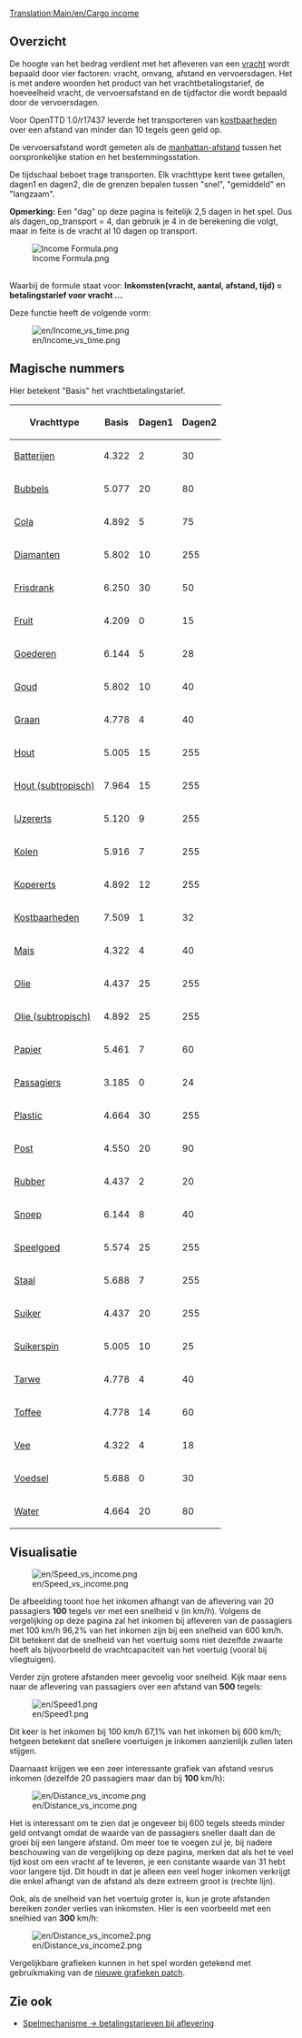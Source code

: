 [[Translation:Main/en/Cargo income]]
==Overzicht==

De hoogte van het bedrag verdient met het afleveren van een [[Main/nl/Vracht|vracht]] wordt bepaald door vier factoren: vracht, omvang, afstand en vervoersdagen. Het is met andere woorden het product van het vrachtbetalingstarief, de hoeveelheid vracht, de vervoersafstand en de tijdfactor die wordt bepaald door de vervoersdagen.

Voor OpenTTD 1.0/r17437 leverde het transporteren van [[Main/nl/Kostbaarheden|kostbaarheden]] over een afstand van minder dan 10 tegels geen geld op.

De vervoersafstand wordt gemeten als de [http://nl.wikipedia.org/wiki/Manhattan-metriek manhattan-afstand] tussen het oorspronkelijke station en het bestemmingsstation.

De tijdschaal beboet trage transporten. Elk vrachttype kent twee getallen, dagen1 en dagen2, die de grenzen bepalen tussen "snel", "gemiddeld" en "langzaam".

'''Opmerking:''' Een "dag" op deze pagina is feitelijk 2,5 dagen in het spel. Dus als dagen_op_transport = 4, dan gebruik je 4 in de berekening die volgt, maar in feite is de vracht al 10 dagen op transport.

<!--
<math>
I(c,a,d,t)=c_\mathrm{Basis} \cdot a \cdot d \cdot \max\left(31,
\begin{cases}
255 & t \le c_\mathrm{Dagen1} \\
255 - (t-c_\mathrm{Dagen1}) & c_\mathrm{Dagen1} < t \le c_\mathrm{Dagen1} + c_\mathrm{Dagen2} \\
255 - 2(t-c_\mathrm{Dagen1}) + c_\mathrm{Dagen2} & t > c_\mathrm{Dagen1} + c_\mathrm{Dagen2} 
\end{cases}\right)\cdot\frac{1}{2^{21}}
</math>
-->

[[File:en/Income Formula.png|Income Formula.png]]

<br>Waarbij de formule staat voor: '''Inkomsten(vracht, aantal, afstand, tijd) = betalingstarief voor vracht ...'''

Deze functie heeft de volgende vorm:

[[File:en/Income vs time.png]]

==Magische nummers==

Hier betekent "Basis" het vrachtbetalingstarief.

{| class="wikitable sortable" style="text-align:right"
! Vrachttype !! Basis !! Dagen1 !! Dagen2
|-
|[[Main/nl/Batterijen|Batterijen]]||4.322||2||30
|-
|[[Main/nl/Bubbels|Bubbels]]||5.077||20||80
|-
|[[Main/nl/Cola|Cola]]||4.892||5||75
|-
|[[Main/nl/Diamanten|Diamanten]]||5.802||10||255
|-
|[[Main/nl/Frisdrank|Frisdrank]]||6.250||30||50
|-
|[[Main/nl/Fruit|Fruit]]||4.209||0||15
|-
|[[Main/nl/Goederen|Goederen]]||6.144||5||28
|-
|[[Main/nl/Goud|Goud]]||5.802||10||40
|-
|[[Main/nl/Graan|Graan]]||4.778||4||40
|-
|[[Main/nl/Hout|Hout]]||5.005||15||255
|-
|[[Main/nl/Hout|Hout (subtropisch)]]||7.964||15||255
|-
|[[Main/nl/IJzererts|IJzererts]]||5.120||9||255
|-
|[[Main/nl/Kolen|Kolen]]||5.916||7||255
|-
|[[Main/nl/Kopererts|Kopererts]]||4.892||12||255
|-
|[[Main/nl/Kostbaarheden|Kostbaarheden]]||7.509||1||32
|-
|[[Main/nl/Mais|Mais]]||4.322||4||40
|-
|[[Main/nl/Olie|Olie]]||4.437||25||255
|-
|[[Main/nl/Olie|Olie (subtropisch)]]||4.892||25||255
|-
|[[Main/nl/Papier|Papier]]||5.461||7||60
|-
|[[Main/nl/Passagiers|Passagiers]]||3.185||0||24
|-
|[[Main/nl/Plastic|Plastic]]||4.664||30||255
|-
|[[Main/nl/Post|Post]]||4.550||20||90
|-
|[[Main/nl/Rubber|Rubber]]||4.437||2||20
|-
|[[Main/nl/Snoep|Snoep]]||6.144||8||40
|-
|[[Main/nl/Speelgoed|Speelgoed]]||5.574||25||255
|-
|[[Main/nl/Staal|Staal]]||5.688||7||255
|-
|[[Main/nl/Suiker|Suiker]]||4.437||20||255
|-
|[[Main/nl/Suikerspin|Suikerspin]]||5.005||10||25
|-
|[[Main/nl/Tarwe|Tarwe]]||4.778||4||40
|-
|[[Main/nl/Toffee|Toffee]]||4.778||14||60
|-
|[[Main/nl/Vee|Vee]]||4.322||4||18
|-
|[[Main/nl/Voedsel|Voedsel]]||5.688||0||30
|-
|[[Main/nl/Water|Water]]||4.664||20||80
|}

==Visualisatie==

[[File:en/Speed vs income.png]]

De afbeelding toont hoe het inkomen afhangt van de aflevering van 20 passagiers '''100''' tegels ver met een snelheid v (in km/h). Volgens de vergelijking op deze pagina zal het inkomen bij afleveren van de passagiers met 100 km/h 96,2% van het inkomen zijn bij een snelheid van 600 km/h. Dit betekent dat de snelheid van het voertuig soms niet dezelfde zwaarte heeft als bijvoorbeeld de vrachtcapaciteit van het voertuig (vooral bij vliegtuigen).

Verder zijn grotere afstanden meer gevoelig voor snelheid. Kijk maar eens naar de aflevering van passagiers over een afstand van '''500''' tegels:

[[File:en/Speed1.png]]

Dit keer is het inkomen bij 100 km/h 67,1% van het inkomen bij 600 km/h; hetgeen betekent dat snellere voertuigen je inkomen aanzienlijk zullen laten stijgen.

Daarnaast krijgen we een zeer interessante grafiek van afstand vesrus inkomen (dezelfde 20 passagiers maar dan bij '''100''' km/h):

[[File:en/Distance vs income.png]]

Het is interessant om te zien dat je ongeveer bij 600 tegels steeds minder geld ontvangt omdat de waarde van de passagiers sneller daalt dan de groei bij een langere afstand. Om meer toe te voegen zul je, bij nadere beschouwing van de vergelijking op deze pagina, merken dat als het te veel tijd kost om een vracht af te leveren, je een constante waarde van 31 hebt voor langere tijd. Dit houdt in dat je alleen een veel hoger inkomen verkrijgt die enkel afhangt van de afstand als deze extreem groot is (rechte lijn).

Ook, als de snelheid van het voertuig groter is, kun je grote afstanden bereiken zonder verlies van inkomsten. Hier is een voorbeeld met een snelhied van '''300''' km/h:

[[File:en/Distance vs income2.png]]

Vergelijkbare grafieken kunnen in het spel worden getekend met gebruikmaking van de [http://www.tt-forums.net/viewtopic.php?f=33&t=31984 nieuwe grafieken patch].

==Zie ook==

*[[Main/en/Spelmechanisme/Nl#Betalingstarieven bij aflevering|Spelmechanisme -> betalingstarieven bij aflevering]]